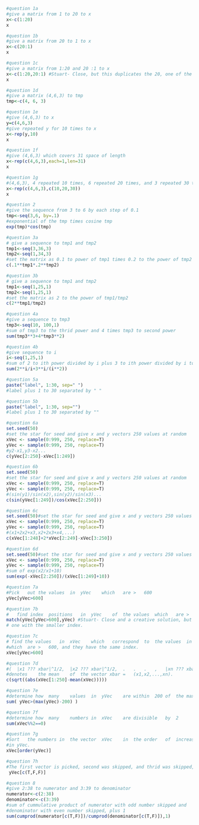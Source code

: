 
```r
#question 1a
#give a matrix from 1 to 20 to x
x<-c(1:20)
x
```

```r
#question 1b
#give a matrix from 20 to 1 to x
x<-c(20:1)
x
```

```r
#question 1c
#give a matrix from 1:20 and 20 :1 to x
x<-c(1:20,20:1) #Stuart- Close, but this duplicates the 20, one of the sequences should go to 19
x
```

```r

#question 1d
#give a matrix (4,6,3) to tmp
tmp<-c(4, 6, 3)	

```

```r
#question 1e
#give (4,6,3) to x
y=c(4,6,3)
#give repeated y for 10 times to x
x<-rep(y,10)
x
```

```r
#question 1f
#give (4,6,3) which covers 31 space of length
x<-rep(c(4,6,3),each=1,len=31)
x
```

```r
#question 1g
#(4,6,3), 4 repeated 10 times, 6 repeated 20 times, and 3 repeated 30 times 
x<-rep(c(4,6,3),c(10,20,30))
x
```

```r
#question 2
#give the sequence from 3 to 6 by each step of 0.1
tmp<-seq(3,6, by=.1)
#exponential of the tmp times cosine tmp
exp(tmp)*cos(tmp)
```

```r
#question 3a
# give a sequence to tmp1 and tmp2
tmp1<-seq(3,36,3)
tmp2<-seq(1,34,3)
#set the matrix as 0.1 to power of tmp1 times 0.2 to the power of tmp2
c(.1**tmp1*.2**tmp2)
```

```r
#question 3b
# give a sequence to tmp1 and tmp2
tmp1<-seq(1,25,1)
tmp2<-seq(1,25,1)
#set the matrix as 2 to the power of tmp1/tmp2
c(2**tmp1/tmp2)
```

```r
#question 4a
#give a sequence to tmp3
tmp3<-seq(10, 100,1)
#sum of tmp3 to the thrid power and 4 times tmp3 to second power
sum(tmp3**3+4*tmp3**2)

```

```r
#question 4b
#give sequence to i
i<-seq(1,25,1)
#sum of 2 to ith power divided by i plus 3 to ith power divided by i to the second power
sum(2**i/i+3**i/(i**2))
```

```r
#question 5a
paste("label", 1:30, sep=" ")
#label plus 1 to 30 separated by " "
```

```r
#question 5b
paste("label", 1:30, sep="")
#label plus 1 to 30 separated by ""
```

```r
#question 6a
set.seed(50)
#set the star for seed and give x and y vectors 250 values at random
xVec <- sample(0:999, 250, replace=T)
yVec <- sample(0:999, 250, replace=T)
#y2-x1,y3-x2...
c(yVec[2:250]-xVec[1:249])
```

```r
#question 6b
set.seed(50)
#set the star for seed and give x and y vectors 250 values at random
xVec <- sample(0:999, 250, replace=T)
yVec <- sample(0:999, 250, replace=T)
#(sin(y1)/sin(x2),sin(y2)/sin(x3)...
c(sin(yVec[1:249])/cos(xVec[2:250]))
```

```r
#question 6c
set.seed(50)#set the star for seed and give x and y vectors 250 values at random
xVec <- sample(0:999, 250, replace=T)
yVec <- sample(0:999, 250, replace=T)
#(x1+2x2+x3,x2+2x3+x4,...)
c(xVec[1:248]+2*xVec[2:249]-xVec[3:250])
```

```r
#question 6d
set.seed(50)#set the star for seed and give x and y vectors 250 values at random
xVec <- sample(0:999, 250, replace=T)
yVec <- sample(0:999, 250, replace=T)
#sum of exp(x2/x1+10)
sum(exp(-xVec[2:250])/(xVec[1:249]+10))
```

```r
#question 7a
#Pick	out	the	values	in	yVec	which	are	>	600
yVec[yVec>600]
```

```r
#question 7b
#	find index	positions	in	yVec	of	the	values	which	are	>	600 by match #function
match(yVec[yVec>600],yVec) #Stuart- Close and a creative solution, but if multiple yVec have the same value it will match to the
# one with the smaller index.
```

```r
#question 7c
# find the values	in	xVec	which	correspond	to	the	values	in	yVec	
#which	are	>	600, and they have the same index.
xVec[yVec>600]
```

```r
#question 7d
#(	|x1 ???	xbar|^1/2,	|x2 ???	xbar|^1/2,	.	.	.	,	|xn ???	xbar|^1/2)	where	xbar
#denotes	the	mean	of	the	vector xbar	=	(x1,x2,...,xn).
c(sqrt((abs(xVec[1:250]-mean(xVec)))))
```

```r
#question 7e
#determine how	many	values	in	yVec	are	within	200	of	the	maximum	value	of	#the	terms	in	yVec
sum( yVec>(max(yVec)-200) )
```

```r
#question 7f
#determine how	many	numbers	in	xVec	are	divisible	by	2
sum(xVec%%2==0)
```

```r
#question 7g
#Sort	the	numbers	in	the	vector	xVec	in	the	order	of	increasing	values	
#in	yVec.
xVec[order(yVec)]
```

```r
#question 7h
#The first vector is picked, second was skipped, and thrid was skipped, and so on
 yVec[c(T,F,F)]
```

```r
#question 8
#give 2:38 to numerator and 3:39 to denominator
numerator<-c(2:38)
denominator<-c(3:39)
#sum of cummulative product of numerator with odd number skipped and 
#denominator with even number skipped, plus 1
sum(cumprod(numerator[c(T,F)])/cumprod(denominator[c(T,F)]),1)
```

```r

```

















